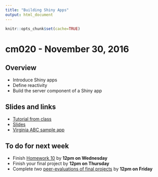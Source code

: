 ```yaml
---
title: "Building Shiny Apps"
output: html_document
---
```


```r
knitr::opts_chunk$set(cache=TRUE)
```

# cm020 - November 30, 2016

## Overview

* Introduce Shiny apps
* Define reactivity
* Build the server component of a Shiny app

## Slides and links

* [Tutorial from class](shiny01_abc.html)
* [Slides](extras/cm019_slides.html)
* [Virginia ABC sample app](https://bensoltoff.shinyapps.io/cfss-abc/)

## To do for next week

* Finish [Homework 10](hw10-shiny.html) by **12pm on Wednesday**
* Finish your final project by **12pm on Thursday**
* Complete *two* [peer-evaluations of final projects](project_description.html#evaluations) by **12pm on Friday**
